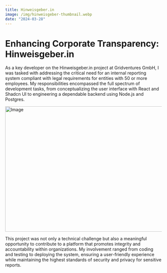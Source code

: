 ```yaml
---
title: Hinweisgeber.in
image: /img/hinweisgeber-thumbnail.webp
date: "2024-03-28"
---
```


# Enhancing Corporate Transparency: Hinweisgeber.in

As a key developer on the Hinweisgeber.in project at Gridventures
GmbH, I was tasked with addressing the critical need for an internal
reporting system compliant with legal requirements for entities with
50 or more employees. My responsibilities encompassed the full
spectrum of development tasks, from conceptualizing the user interface
with React and Shadcn UI to engineering a dependable backend using
Node.js and Postgres.

<Image src="/img/hinweisgeber.webp" width="718" height="404" alt="Image" />

This project was not only a technical challenge but also a meaningful
opportunity to contribute to a platform that promotes integrity and
accountability within organizations. My involvement ranged from coding
and testing to deploying the system, ensuring a user-friendly
experience while maintaining the highest standards of security and
privacy for sensitive reports.
